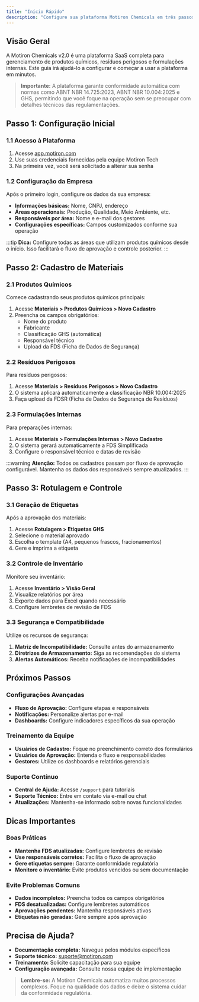 ```yaml
---
title: "Início Rápido"
description: "Configure sua plataforma Motiron Chemicals em três passos simples"
---
```


## Visão Geral

A Motiron Chemicals v2.0 é uma plataforma SaaS completa para gerenciamento de produtos químicos, resíduos perigosos e formulações internas. Este guia irá ajudá-lo a configurar e começar a usar a plataforma em minutos.

> **Importante:** A plataforma garante conformidade automática com normas como ABNT NBR 14.725:2023, ABNT NBR 10.004:2025 e GHS, permitindo que você foque na operação sem se preocupar com detalhes técnicos das regulamentações.

## Passo 1: Configuração Inicial

### 1.1 Acesso à Plataforma

1. Acesse [app.motiron.com](https://app.motiron.com)
2. Use suas credenciais fornecidas pela equipe Motiron Tech
3. Na primeira vez, você será solicitado a alterar sua senha

### 1.2 Configuração da Empresa

Após o primeiro login, configure os dados da sua empresa:

- **Informações básicas:** Nome, CNPJ, endereço
- **Áreas operacionais:** Produção, Qualidade, Meio Ambiente, etc.
- **Responsáveis por área:** Nome e e-mail dos gestores
- **Configurações específicas:** Campos customizados conforme sua operação

:::tip
**Dica:** Configure todas as áreas que utilizam produtos químicos desde o início. Isso facilitará o fluxo de aprovação e controle posterior.
:::

## Passo 2: Cadastro de Materiais

### 2.1 Produtos Químicos

Comece cadastrando seus produtos químicos principais:

1. Acesse **Materiais > Produtos Químicos > Novo Cadastro**
2. Preencha os campos obrigatórios:
   - Nome do produto
   - Fabricante
   - Classificação GHS (automática)
   - Responsável técnico
   - Upload da FDS (Ficha de Dados de Segurança)

### 2.2 Resíduos Perigosos

Para resíduos perigosos:

1. Acesse **Materiais > Resíduos Perigosos > Novo Cadastro**
2. O sistema aplicará automaticamente a classificação NBR 10.004:2025
3. Faça upload da FDSR (Ficha de Dados de Segurança de Resíduos)

### 2.3 Formulações Internas

Para preparações internas:

1. Acesse **Materiais > Formulações Internas > Novo Cadastro**
2. O sistema gerará automaticamente a FDS Simplificada
3. Configure o responsável técnico e datas de revisão

:::warning
**Atenção:** Todos os cadastros passam por fluxo de aprovação configurável. Mantenha os dados dos responsáveis sempre atualizados.
:::

## Passo 3: Rotulagem e Controle

### 3.1 Geração de Etiquetas

Após a aprovação dos materiais:

1. Acesse **Rotulagem > Etiquetas GHS**
2. Selecione o material aprovado
3. Escolha o template (A4, pequenos frascos, fracionamentos)
4. Gere e imprima a etiqueta

### 3.2 Controle de Inventário

Monitore seu inventário:

1. Acesse **Inventário > Visão Geral**
2. Visualize relatórios por área
3. Exporte dados para Excel quando necessário
4. Configure lembretes de revisão de FDS

### 3.3 Segurança e Compatibilidade

Utilize os recursos de segurança:

1. **Matriz de Incompatibilidade:** Consulte antes do armazenamento
2. **Diretrizes de Armazenamento:** Siga as recomendações do sistema
3. **Alertas Automáticos:** Receba notificações de incompatibilidades

## Próximos Passos

### Configurações Avançadas

- **Fluxo de Aprovação:** Configure etapas e responsáveis
- **Notificações:** Personalize alertas por e-mail
- **Dashboards:** Configure indicadores específicos da sua operação

### Treinamento da Equipe

- **Usuários de Cadastro:** Foque no preenchimento correto dos formulários
- **Usuários de Aprovação:** Entenda o fluxo e responsabilidades
- **Gestores:** Utilize os dashboards e relatórios gerenciais

### Suporte Contínuo

- **Central de Ajuda:** Acesse `/support` para tutoriais
- **Suporte Técnico:** Entre em contato via e-mail ou chat
- **Atualizações:** Mantenha-se informado sobre novas funcionalidades

## Dicas Importantes

### Boas Práticas

- **Mantenha FDS atualizadas:** Configure lembretes de revisão
- **Use responsáveis corretos:** Facilita o fluxo de aprovação
- **Gere etiquetas sempre:** Garante conformidade regulatória
- **Monitore o inventário:** Evite produtos vencidos ou sem documentação

### Evite Problemas Comuns

- **Dados incompletos:** Preencha todos os campos obrigatórios
- **FDS desatualizadas:** Configure lembretes automáticos
- **Aprovações pendentes:** Mantenha responsáveis ativos
- **Etiquetas não geradas:** Gere sempre após aprovação

## Precisa de Ajuda?

- **Documentação completa:** Navegue pelos módulos específicos
- **Suporte técnico:** suporte@motiron.com
- **Treinamento:** Solicite capacitação para sua equipe
- **Configuração avançada:** Consulte nossa equipe de implementação

> **Lembre-se:** A Motiron Chemicals automatiza muitos processos complexos. Foque na qualidade dos dados e deixe o sistema cuidar da conformidade regulatória.
